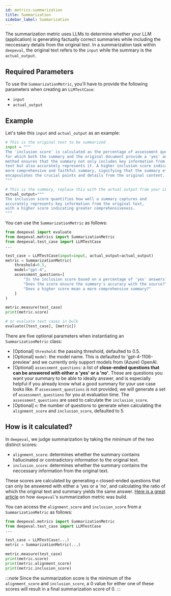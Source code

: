 ```yaml
---
id: metrics-summarization
title: Summarization
sidebar_label: Summarization
---
```


The summarization metric uses LLMs to determine whether your LLM (application) is generating factually correct summaries while including the neccessary details from the original text. In a summarization task within `deepeval`, the original text refers to the `input` while the summary is the `actual_output`.

## Required Parameters

To use the `SummarizationMetric`, you'll have to provide the following parameters when creating an `LLMTestCase`:

- `input`
- `actual_output`

## Example

Let's take this `input` and `actual_output` as an example:

```python
# This is the original text to be summarized
input = """
The 'inclusion score' is calculated as the percentage of assessment questions
for which both the summary and the original document provide a 'yes' answer. This
method ensures that the summary not only includes key information from the original
text but also accurately represents it. A higher inclusion score indicates a
more comprehensive and faithful summary, signifying that the summary effectively
encapsulates the crucial points and details from the original content.
"""

# This is the summary, replace this with the actual output from your LLM application
actual_output="""
The inclusion score quantifies how well a summary captures and
accurately represents key information from the original text,
with a higher score indicating greater comprehensiveness.
"""
```

You can use the `SummarizationMetric` as follows:

```python
from deepeval import evaluate
from deepeval.metrics import SummarizationMetric
from deepeval.test_case import LLMTestCase
...

test_case = LLMTestCase(input=input, actual_output=actual_output)
metric = SummarizationMetric(
    threshold=0.5,
    model="gpt-4",
    assessment_questions=[
        "Is the inclusion score based on a percentage of 'yes' answers?",
        "Does the score ensure the summary's accuracy with the source?",
        "Does a higher score mean a more comprehensive summary?"
    ]
)

metric.measure(test_case)
print(metric.score)

# or evaluate test cases in bulk
evaluate([test_case], [metric])
```

There are five optional parameters when instantiating an `SummarizationMetric` class:

- [Optional] `threshold`: the passing threshold, defaulted to 0.5.
- [Optional] `model`: the model name. This is defaulted to 'gpt-4-1106-preview' and we currently only support models from (Azure) OpenAI.
- [Optional] `assessment_questions`: a list of **close-ended questions that can be answered with either a 'yes' or a 'no'**. These are questions you want your summary to be able to ideally answer, and is especially helpful if you already know what a good summary for your use case looks like. If `assessment_questions` is not provided, we will generate a set of `assessment_questions` for you at evaluation time. The `assessment_questions` are used to calculate the `inclusion_score`.
- [Optional] `n`: the number of questions to generate when calculating the `alignment_score` and `inclusion_score`, defaulted to 5.

## How is it calculated?

In `deepeval`, we judge summarization by taking the minimum of the two distinct scores:

- `alignment_score`: determines whether the summary contains hallucinated or contradictory information to the original text.
- `inclusion_score`: determines whether the summary contains the neccessary information from the original text.

These scores are calculated by generating `n` closed-ended questions that can only be answered with either a 'yes or a 'no', and calculating the ratio of which the original text and summary yields the same answer. [Here is a great article](https://www.confident-ai.com/blog/a-step-by-step-guide-to-evaluating-an-llm-text-summarization-task) on how `deepeval`'s summarization metric was build.

You can access the `alignment_score` and `inclusion_score` from a `SummarizationMetric` as follows:

```python
from deepeval.metrics import SummarizationMetric
from deepeval.test_case import LLMTestCase
...

test_case = LLMTestCase(...)
metric = SummarizationMetric(...)

metric.measure(test_case)
print(metric.score)
print(metric.alignment_score)
print(metric.inclusion_score)
```

:::note
Since the summarization score is the minimum of the `alignment_score` and `inclusion_score`, a 0 value for either one of these scores will result in a final summarization score of 0.
:::
